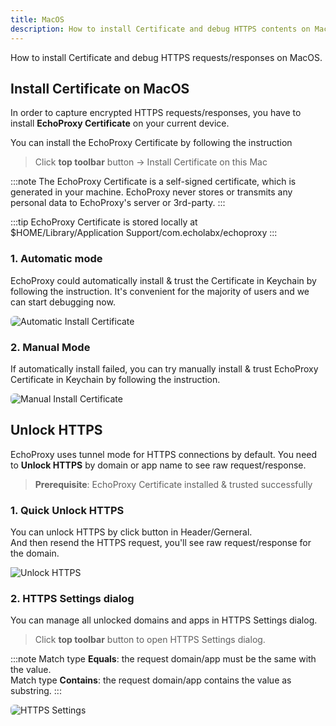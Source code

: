```yaml
---
title: MacOS
description: How to install Certificate and debug HTTPS contents on MacOS.
---
```



How to install Certificate and debug HTTPS requests/responses on MacOS.

## Install Certificate on MacOS

In order to capture encrypted HTTPS requests/responses, 
you have to install **EchoProxy Certificate** on your current device.

You can install the EchoProxy Certificate by following the instruction
> Click **top toolbar** button <MaterialSymbolsSecurity style={inlineIcon} />
> → Install Certificate on this Mac

:::note
The EchoProxy Certificate is a self-signed certificate, which is generated in your machine. 
EchoProxy never stores or transmits any personal data to EchoProxy's server or 3rd-party.
:::

:::tip
EchoProxy Certificate is stored locally at  
$HOME/Library/Application Support/com.echolabx/echoproxy
:::

### 1. Automatic mode
EchoProxy could automatically install & trust the Certificate in Keychain by following the instruction.
It's convenient for the majority of users and we can start debugging now.

<Image src={autoInstallImage} alt="Automatic Install Certificate" style="border-radius:6px;" />

### 2. Manual Mode
If automatically install failed, you can try manually install & trust EchoProxy Certificate in Keychain by following the instruction. 

<Image src={manualInstallImage} alt="Manual Install Certificate" style="border-radius:6px;" />

## Unlock HTTPS
EchoProxy uses tunnel mode for HTTPS connections by default.
You need to **Unlock HTTPS** by domain or app name to see raw request/response.

> **Prerequisite**: EchoProxy Certificate installed & trusted successfully

### 1. Quick Unlock HTTPS
You can unlock HTTPS by click button <UilLock style={inlineIcon} /> in Header/Gerneral.  
And then resend the HTTPS request, you'll see raw request/response for the domain.

<Image src={unlockHttpsImage1} alt="Unlock HTTPS" />

### 2. HTTPS Settings dialog
You can manage all unlocked domains and apps in HTTPS Settings dialog.
> Click **top toolbar** button <UilLock style={inlineIcon} /> to open HTTPS Settings dialog.

:::note
Match type **Equals**: the request domain/app must be the same with the value.  
Match type **Contains**: the request domain/app contains the value as substring.
:::

<Image src={unlockHttpsImage2} alt="HTTPS Settings" style="border-radius:6px;" />
